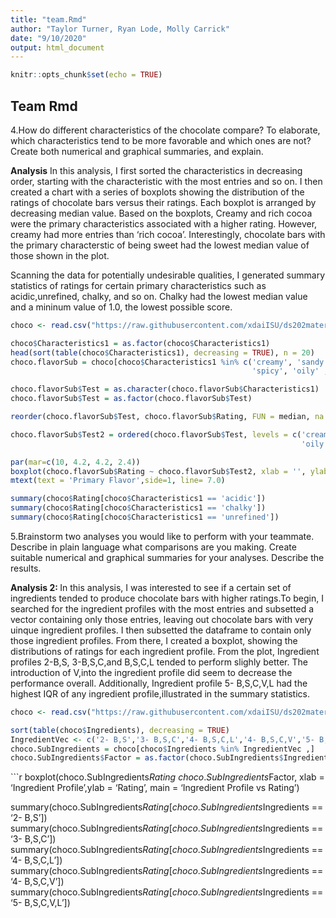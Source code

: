 ```yaml
---
title: "team.Rmd"
author: "Taylor Turner, Ryan Lode, Molly Carrick"
date: "9/10/2020"
output: html_document
---
```

```r
knitr::opts_chunk$set(echo = TRUE)
```
## Team Rmd

4.How do different characteristics of the chocolate compare? To elaborate, which characteristics tend to be more favorable and which ones are not? Create both numerical and graphical summaries, and explain. 

**Analysis** In this analysis, I first sorted the characteristics in decreasing order, starting with the characteristic with the most entries and so on. I then created a chart with a series of boxplots showing the distribution of the ratings of chocolate bars versus their ratings. Each boxplot is arranged by decreasing median value. Based on the boxplots, Creamy and rich cocoa were the primary characteristics associated with a higher rating. However, creamy had more entries than 'rich cocoa'. Interestingly, chocolate bars with the primary characterstic of being sweet had the lowest median value of those shown in the plot. 

Scanning the data for potentially undesirable qualities, I generated summary statistics of ratings for certain primary characteristics such as acidic,unrefined, chalky, and so on. Chalky had the lowest median value and a mininum value of 1.0, the lowest possible score.

```r
choco <- read.csv("https://raw.githubusercontent.com/xdaiISU/ds202materials/master/hwlabs/data/choco.csv")

choco$Characteristics1 = as.factor(choco$Characteristics1)
head(sort(table(choco$Characteristics1), decreasing = TRUE), n = 20)
choco.flavorSub = choco[choco$Characteristics1 %in% c('creamy', 'sandy', 'intense','nuty','fatty','sweet',
                                                      'spicy', 'oily' ,'roasty', 'rich cocoa'),]

choco.flavorSub$Test = as.character(choco.flavorSub$Characteristics1)
choco.flavorSub$Test = as.factor(choco.flavorSub$Test)

```
```r
reorder(choco.flavorSub$Test, choco.flavorSub$Rating, FUN = median, na.rm = TRUE)
```
```r
choco.flavorSub$Test2 = ordered(choco.flavorSub$Test, levels = c('creamy','rich cocoa','spicy','intense',
                                                                 'oily','fatty','roasty','sandy','sweet'))
```
```r
par(mar=c(10, 4.2, 4.2, 2.4))
boxplot(choco.flavorSub$Rating ~ choco.flavorSub$Test2, xlab = '', ylab = 'Rating', main = 'Primary Characteristic vs Rating', las = 2)
mtext(text = 'Primary Flavor',side=1, line= 7.0)

```

```r
summary(choco$Rating[choco$Characteristics1 == 'acidic'])
summary(choco$Rating[choco$Characteristics1 == 'chalky'])
summary(choco$Rating[choco$Characteristics1 == 'unrefined'])
```

5.Brainstorm two analyses you would like to perform with your teammate. Describe in plain language what comparisons are you making. Create suitable numerical and graphical summaries for your analyses. Describe the results.


**Analysis 2: ** In this analysis, I was interested to see if a certain set of ingredients tended to produce chocolate bars with higher ratings.To begin, I searched for the ingredient profiles with the most
entries and subsetted a vector containing only those entries, leaving out chocolate bars with very uinque ingredient profiles. I then subsetted the dataframe to contain only those ingredient profiles. From there, I created a boxplot, showing the distributions of ratings for
each ingredient profile. From the plot, Ingredient profiles 2-B,S, 3-B,S,C,and B,S,C,L tended to perform slighly better. The introduction of V,into the ingredient profile did seem to decrease the performance overall. Additionally, Ingredient profile 5- B,S,C,V,L had the highest IQR of any ingredient profile,illustrated in the summary statistics. 

```r
choco <- read.csv("https://raw.githubusercontent.com/xdaiISU/ds202materials/master/hwlabs/data/choco.csv")

sort(table(choco$Ingredients), decreasing = TRUE)
IngredientVec <- c('2- B,S','3- B,S,C','4- B,S,C,L','4- B,S,C,V','5- B,S,C,V,L')
choco.SubIngredients = choco[choco$Ingredients %in% IngredientVec ,]
choco.SubIngredients$Factor = as.factor(choco.SubIngredients$Ingredients)
```

```r
boxplot(choco.SubIngredients$Rating ~ choco.SubIngredients$Factor, xlab = 'Ingredient Profile',ylab = 'Rating', main = 'Ingredient Profile vs Rating')

summary(choco.SubIngredients$Rating[choco.SubIngredients$Ingredients == '2- B,S'])
summary(choco.SubIngredients$Rating[choco.SubIngredients$Ingredients == '3- B,S,C'])
summary(choco.SubIngredients$Rating[choco.SubIngredients$Ingredients == '4- B,S,C,L'])
summary(choco.SubIngredients$Rating[choco.SubIngredients$Ingredients == '4- B,S,C,V'])
summary(choco.SubIngredients$Rating[choco.SubIngredients$Ingredients == '5- B,S,C,V,L'])